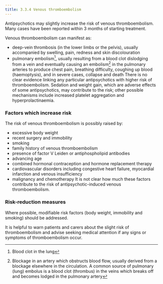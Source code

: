 ```yaml
---
title: 3.3.4 Venous thromboembolism
---
```



Antipsychotics may slightly increase the risk of venous thromboembolism. Many cases have been reported within 3 months of starting treatment.

Venous thromboembolism can manifest as:

* deep-vein thrombosis (in the lower limbs or the pelvis), usually accompanied by swelling, pain, redness and skin discolouration
* pulmonary embolism[^1], usually resulting from a blood clot dislodging from a vein and eventually causing an embolism[^2] in the pulmonary arteries to produce chest pain, breathing difficulty, coughing up blood (haemoptysis), and in severe cases, collapse and death
There is no clear evidence linking any particular antipsychotics with higher risk of thromboembolism. Sedation and weight gain, which are adverse effects of some antipsychotics, may contribute to the risk; other possible mechanisms include increased platelet aggregation and hyperprolactinaemia.

### Factors which increase risk

The risk of venous thromboembolism is possibly raised by:

* excessive body weight
* recent surgery and immobility
* smoking
* family history of venous thromboembolism
* presence of factor V Leiden or antiphospholipid antibodies
* advancing age
* combined hormonal contraception and hormone replacement therapy
* cardiovascular disorders including congestive heart failure, myocardial infarction and venous insufficiency
* malignancy and chemotherapy
It is not clear how much these factors contribute to the risk of antipsychotic-induced venous thromboembolism.

### Risk-reduction measures

Where possible, modifiable risk factors (body weight, immobility and smoking) should be addressed.

It is helpful to warn patients and carers about the slight risk of thromboembolism and advise seeking medical attention if any signs or symptoms of thromboembolism occur.



[^1]: Blood clot in the lung


[^2]: Blockage in an artery which obstructs blood flow, usually derived from a blockage elsewhere in the circulation. A common source of pulmonary (lung) embolus is a blood clot (thrombus) in the veins which breaks off and becomes lodged in the pulmonary artery
